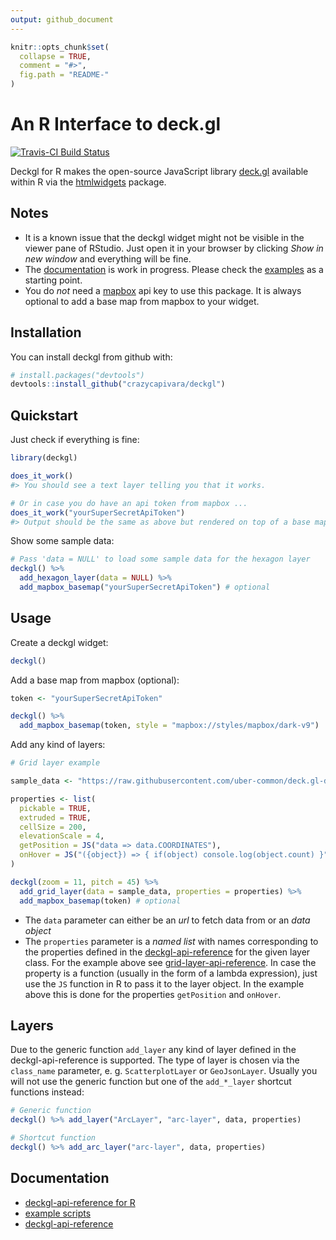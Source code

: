 ```yaml
---
output: github_document
---
```


<!-- README.md is generated from README.Rmd. Please edit that file -->

```r
knitr::opts_chunk$set(
  collapse = TRUE,
  comment = "#>",
  fig.path = "README-"
)
```

# An R Interface to deck.gl

[![Travis-CI Build Status](https://travis-ci.org/crazycapivara/deckgl.svg?branch=master)](https://travis-ci.org/crazycapivara/deckgl)

Deckgl for R makes the open-source JavaScript library [deck.gl](https://deck.gl/) available within R via the [htmlwidgets](https://www.htmlwidgets.org/) package. 

## Notes

- It is a known issue that the deckgl widget might not be visible in the viewer pane of RStudio. Just open it in your browser by clicking _Show in new window_ and everything will be fine.
- The [documentation](https://crazycapivara.github.io/deckgl/) is work in progress. Please check the [examples](inst/examples) as a starting point.
- You do _not_ need a [mapbox](https://www.mapbox.com/) api key to use this package. It is always optional to add a base map from mapbox to your widget.

## Installation

You can install deckgl from github with:

```r
# install.packages("devtools")
devtools::install_github("crazycapivara/deckgl")
```

## Quickstart

Just check if everything is fine:

```r
library(deckgl)

does_it_work()
#> You should see a text layer telling you that it works.

# Or in case you do have an api token from mapbox ...
does_it_work("yourSuperSecretApiToken")
#> Output should be the same as above but rendered on top of a base map from mapbox.
```

Show some sample data:

```r
# Pass 'data = NULL' to load some sample data for the hexagon layer
deckgl() %>%
  add_hexagon_layer(data = NULL) %>%
  add_mapbox_basemap("yourSuperSecretApiToken") # optional
```

## Usage

Create a deckgl widget:

```r
deckgl()
```

Add a base map from mapbox (optional):

```r
token <- "yourSuperSecretApiToken"

deckgl() %>%
  add_mapbox_basemap(token, style = "mapbox://styles/mapbox/dark-v9")
```

Add any kind of layers:

```r
# Grid layer example

sample_data <- "https://raw.githubusercontent.com/uber-common/deck.gl-data/master/website/sf-bike-parking.json"

properties <- list(
  pickable = TRUE,
  extruded = TRUE,
  cellSize = 200,
  elevationScale = 4,
  getPosition = JS("data => data.COORDINATES"),
  onHover = JS("({object}) => { if(object) console.log(object.count) }")
)

deckgl(zoom = 11, pitch = 45) %>%
  add_grid_layer(data = sample_data, properties = properties) %>%
  add_mapbox_basemap(token) # optional
```

- The `data` parameter can either be an _url_ to fetch data from or an _data object_
- The `properties` parameter is a _named list_ with names corresponding to the properties defined in the [deckgl-api-reference](https://deck.gl/#/documentation/deckgl-api-reference) for the given layer class. For the example above see [grid-layer-api-reference](https://deck.gl/#/documentation/deckgl-api-reference/layers/grid-layer).
In case the property is a function (usually in the form of a lambda expression),
just use the `JS` function in R to pass it to the layer object. In the example above this is done for the properties `getPosition` and `onHover`.

## Layers

Due to the generic function `add_layer` any kind of layer defined in the deckgl-api-reference is supported. The type of layer is chosen via the `class_name` parameter, e. g. `ScatterplotLayer` or `GeoJsonLayer`. Usually you will not use the generic function but one of the `add_*_layer` shortcut functions instead:

```r
# Generic function
deckgl() %>% add_layer("ArcLayer", "arc-layer", data, properties)

# Shortcut function
deckgl() %>% add_arc_layer("arc-layer", data, properties)
```

## Documentation

- [deckgl-api-reference for R](https://crazycapivara.github.io/deckgl/)
- [example scripts](inst/examples)
- [deckgl-api-reference](https://deck.gl/#/documentation/deckgl-api-reference)
